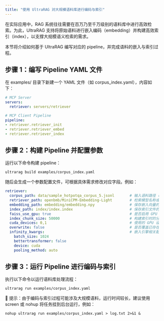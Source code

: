 ```yaml
---
title: "使用 UltraRAG 对大规模语料库进行编码与索引"
---
```


在实际应用中，RAG 系统往往需要在百万乃至千万级别的语料库中进行高效检索。为此，UltraRAG 支持将原始语料进行嵌入编码（embedding）并构建高效索引（index），以支撑大规模语义检索的需求。

本节将介绍如何基于 UltraRAG 编写对应的 pipeline，并完成语料的嵌入与索引过程。

## 步骤 1：编写 Pipeline YAML 文件

在 examples/ 目录下新建一个 YAML 文件（如 corpus_index.yaml），内容如下：

```yaml
# MCP Server
servers:
  retriever: servers/retriever

# MCP Client Pipeline
pipeline:
- retriever.retriever_init
- retriever.retriever_embed
- retriever.retriever_index
```


## 步骤 2：构建 Pipeline 并配置参数

运行以下命令构建 pipeline：

```shell
ultrarag build examples/corpus_index.yaml
```

随后会生成一个参数配置文件，可根据具体需求修改对应字段。例如：

```yaml
retriever:
  corpus_path: data/sample_hotpotqa_corpus_5.jsonl       # 输入语料路径（JSONL 格式）
  retriever_path: openbmb/MiniCPM-Embedding-Light        # 检索模型名称或路径
  embedding_path: embedding/embedding.npy                # 保存嵌入向量的路径
  index_path: index/index.index                          # 保存索引文件的路径
  faiss_use_gpu: true                                    # 是否启用 GPU 加速
  index_chunk_size: 50000                                # 构建索引时的分块大小
  cuda_devices: 0,1                                      # 使用的 GPU 设备编号
  overwrite: false                                       # 是否覆盖已存在的文件
  infinity_kwargs:                                       # 嵌入引擎相关配置
    batch_size: 1024
    bettertransformer: false
    device: cuda
    pooling_method: auto
```

## 步骤 3：运行 Pipeline 进行编码与索引

执行以下命令以运行语料库处理流程：

```shell
ultrarag run examples/corpus_index.yaml
```

📌 提示：由于编码与索引过程可能涉及大规模语料，运行时间较长，建议使用 screen 或 nohup 将任务挂到后台运行，例如：

```shell
nohup ultrarag run examples/corpus_index.yaml > log.txt 2>&1 &
```